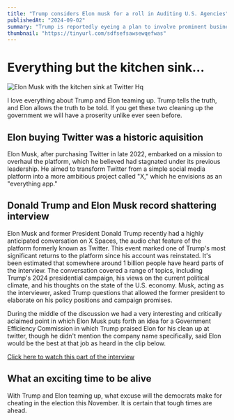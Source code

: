 ```yaml
---
title: "Trump considers Elon musk for a roll in Auditing U.S. Agencies"
publishedAt: "2024-09-02"
summary: "Trump is reportedly eyeing a plan to involve prominent business executives, including Elon, in auditing federal agencies to identify programs to cut."
thumbnail: "https://tinyurl.com/sdfsefsawsewqefwas"
---
```


# Everything but the kitchen sink...

![Elon Musk with the kitchen sink at Twitter Hq](https://tinyurl.com/sdfsefsawsewqefwas)

I love everything about Trump and Elon teaming up. Trump tells the truth, and Elon allows the truth to be told. If you get these two cleaning up the government we will have a proserity unlike ever seen before.

## Elon buying Twitter was a historic aquisition

Elon Musk, after purchasing Twitter in late 2022, embarked on a mission to overhaul the platform, which he believed had stagnated under its previous leadership. He aimed to transform Twitter from a simple social media platform into a more ambitious project called "X," which he envisions as an "everything app."

## Donald Trump and Elon Musk record shattering interview

Elon Musk and former President Donald Trump recently had a highly anticipated conversation on X Spaces, the audio chat feature of the platform formerly known as Twitter. This event marked one of Trump's most significant returns to the platform since his account was reinstated.
It's been estimated that somewhere around 1 billion people have heard parts of the interview.
The conversation covered a range of topics, including Trump's 2024 presidential campaign, his views on the current political climate, and his thoughts on the state of the U.S. economy. Musk, acting as the interviewer, asked Trump questions that allowed the former president to elaborate on his policy positions and campaign promises.

During the middle of the discussion we had a very interesting and critically aclaimed point in which Elon Musk puts forth an idea for a Government Efficiency Commission in which Trump praised Elon for his clean up at twitter, though he didn't mention the company name specifically, said Elon would be the best at that job as heard in the clip below.

[Click here to watch this part of the interview](https://youtube.com/watch?v=drDXf6hsNGw)

## What an exciting time to be alive

With Trump and Elon teaming up, what excuse will the democrats make for cheating in the election this November. It is certain that tough times are ahead.
